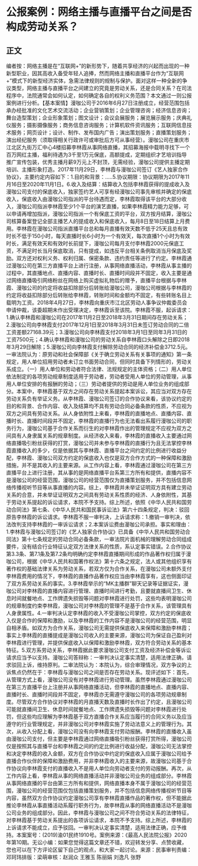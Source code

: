 # 公报案例：网络主播与直播平台之间是否构成劳动关系？
## 正文
编者按：网络主播是在“互联网+”的新形势下，随着共享经济的兴起而出现的一种新型职业，因其高收入备受年轻人追捧，然而网络主播和直播平台作为“互联网+”模式下的新型经济实体，急需法律规则的规制与保护。面对这样一种全新的争议类型，网络主播与直播平台之间建立的究竟是劳动关系，还是合同关系？在司法程序中，法院通常会如何认定，如何确定各自的权利义务范围？本文通过一则公报案例进行分析。【基本案情】漫咖公司于2016年6月27日注册成立，经营范围包括承办经批准的文化艺术交流活动；企业营销策划；企业管理咨询；经济信息咨询；舞台造型策划；企业形象策划；图文设计；会议会展服务；展览展示服务；庆典礼仪服务；摄影摄像服务；商务信息咨询服务；计算机软件资讯服务；互联网信息技术服务；网页设计；设计、制作、发布国内广告；演出策划服务；直播策划服务；演出经纪服务（须取得相关行政许可或审批后方可从事经营）。漫咖公司在重庆市江北区九街万汇中心4楼招募李林霞从事网络直播，其招募海报中载明寻找下一个百万网红主播，福利待遇为3千至1万元保底，高额提成，定期组织才艺培训指导推广宣传包装，优秀主播月薪9万元上不封顶，无需经验，漫咖公司提供主播定期培训、主播形象打造。2017年11月29日，李林霞与漫咖公司签订《艺人独家合作协议》，主要约定内容如下：1.目的和背景：.....5.协议期限：协议期限为2017年11月16日至2020年11月1日。6.收入及结算：结算收入包括李林霞获得的提成收入及漫咖公司支付的保底收入，独家签约艺人可享有经漫咖公司事先审核并确定的保底收入，保底收入由漫咖公司指派的平台待遇而定，李林霞取得该平台的大部分收入，漫咖公司指派李林霞至少1个平台的演艺直播，如果李林霞精力能力足够，可以申请再增加指派，漫咖公司指派一个有保底工资的平台，双方按月结算，漫咖公司核算备案登记全部主播艺人的提成收入和保底收入，每月8日至18日结算上月费用。李林霞在漫咖公司指派直播平台总和每月直播有效天数不低于25天且总有效时长不低于150小时，每天直播时长6小时为一个有效天，每次直播1个小时为有效时长，满足有效天和有效时长前提下，漫咖公司每月支付李林霞2000元保底工资，不满足时长当月保底取消，只有提成，如违反平台相关条例取消当月保底及奖励。双方还对权利义务、权利归属、保密条款、违约责任等进行了约定。李林霞通过漫咖公司在第三方直播平台上进行注册，从事网络直播活动，李林霞从事主播的过程中，其直播地点、直播内容、直播时长、直播时间段并不固定，收入主要是通过网络直播吸引网络粉丝在网络上购买虚拟礼物后的赠予，直播平台根据与李林霞、漫咖公司的约定将收益扣除部分后转账给漫咖公司，漫咖公司根据与李林霞的约定将收益扣除部分后转账给李林霞，转账时间和金额均不固定，有些转账名目上载明为工资。2018年4月27日，李林霞向重庆市江北区劳动人事争议仲裁委员会申请仲裁，该委超期未作出受理决定，李林霞诉至该院。李林霞不服，起诉请求：1.确认李林霞和漫咖公司在2017年11月2日至2018年3月31日期间存在劳动关系；2.漫咖公司向李林霞支付2017年12月1日至2018年3月31日未签订劳动合同的二倍工资差额27168.39元；3.漫咖公司向李林霞支付2018年3月1日至同年3月31日的工资7500元；4.确认李林霞和漫咖公司的劳动关系自李林霞口头解除之日即2018年3月29日解除；5.漫咖公司向李林霞支付解除劳动合同的经济补偿金3712.5元。一审法院认为：原劳动和社会保障部《关于确立劳动关系有关事项的通知》第一条规定，用人单位招用劳动者未订立书面劳动合同，但同时具备下列情形的，劳动关系成立。（一）用人单位和劳动者符合法律、法规规定的主体资格；（二）用人单位依法制定的各项劳动规章制度适用于劳动者，劳动者受用人单位的劳动管理，从事用人单位安排的有报酬的劳动；（三）劳动者提供的劳动是用人单位业务的组成部分。本案中，李林霞基于双方之间存在劳动关系提起本案诉讼，其应当对双方存在劳动关系负有举证义务。从李林霞、漫咖公司签订的合作协议来看，该协议约定的目的和背景、合作内容、收入及结算均不具有劳动合同必备条款的性质，不应视为双方之间具有劳动关系。从人身依附性上来看，李林霞的直播地点、直播内容、直播时长、直播时间段并不固定，李林霞的直播行为也无法看出系履行漫咖公司的职务行为，漫咖公司基于合作关系而衍生的对李林霞作出的管理规定不应视为双方之间具有人身隶属关系的规章制度。从经济收入来看，李林霞的直播收入主要通过网络直播吸引粉丝获得的打赏，漫咖公司并未参与李林霞的直播行为且无法掌控李林霞直播收入的多少，仅是依据其与李林霞、直播平台之间约定的比例进行收益分配，李林霞、漫咖公司双方约定的保底收入也仅是双方合作方式的一种保障和激励措施，并不是其收入的主要来源。从工作内容上看，李林霞通过漫咖公司在第三方直播平台上进行注册，其从事的是网络直播平台系第三方所有和提供，直播内容不是漫咖公司的经营范围，漫咖公司的经营范围仅为直播策划服务，并不包括信息网络传播视听节目等从事直播的内容。综上，李林霞并未举证证明双方具有建立劳动关系的合意，并未举证证明双方之间具有劳动关系性质的经济、人身依附性，其基于劳动关系提起的诉讼请求，本院不予支持。综上所述，依照《中华人民共和国劳动合同法》第七条、《中华人民共和国民事诉讼法》第六十四条规定，判决：驳回原告李林霞的诉讼请求。李林霞不服一审判决，上诉请求称：1.撤销一审判决，依法改判支持李林霞的一审诉讼请求；2.本案诉讼费由漫咖公司承担。事实和理由：1.李林霞与漫咖公司签订的《艺人独家合作协议》已具备《中华人民共和国劳动合同法》第十七条规定的劳动合同必备条款，一审法院片面机械的理解劳动合同组成要件，没有结合行业特征认定双方法律关系的性质，系认定事实错误。2.合作协议第3.3条、第7.1条及第7.2条均明确约定李林霞直播期间形成的作品著作权归属于漫咖公司，根据《中华人民共和国著作权法》第十六条之规定，法人或其他组织享有著作权的基础法律关系为劳动关系，若双方仅为合作关系，在漫咖公司未额外支付李林霞费用的情况下，李林霞的直播作品著作权应当由李林霞享有，这也侧面印证了双方系劳动关系的事实。3.李林霞举示的“MK主播群”聊天记录等证据证实，漫咖公司对李林霞的直播内容进行管理、直播时间进行考勤，且要就直播间卫生、休息时间就餐地点、工作牌遗失损毁等问题对李林霞进行处罚，这些均表明漫咖公司的规章制度约束李林霞，漫咖公司对李林霞的管理不是基于合作关系，该管理具有人身隶属性。4.一审判决认定李林霞的收入不受漫咖公司掌控，双方约定的保底收入仅是合作的保障和激励，以及李林霞的工作内容不是漫咖公司的经营范围，明显自相矛盾。如双方为合作关系，漫咖公司无需提供保底收入来保障和激励李林霞；事实上李林霞的直播提成是漫咖公司收入的主要来源，漫咖公司为保证自己盈利对李林霞进行管理，并提供保底收入以保障和激励李林霞，双方符合劳动关系的基本特征。5.双方系劳动关系，李林霞据此要求漫咖公司支付工资及经济补偿金等诉讼请求应当予以支持。漫咖公司答辩称：一审判决认定事实清楚，适用法律正确，请求驳回上诉，维持原判。二审法院认为：本院认为，综合审理情况，双方争议的上诉焦点仍然在于：李林霞与漫咖公司之间是否存在劳动关系。现评述如下：首先，从管理方式上看，漫咖公司没有对李林霞进行劳动管理。虽然李林霞通过漫咖公司在第三方直播平台上注册并从事网络直播活动，但李林霞的直播地点、直播内容、直播时长、直播时间段并不固定，李林霞亦无需遵守漫咖公司的各项劳动规章制度。尽管双方合作协议对李林霞的月直播天数及直播时长作出了约定，且漫咖公司可能就直播间卫生、休息时间就餐地点、工作牌遗失损毁等问题对李林霞进行处罚，但这些均应理解为李林霞基于双方直播合作关系应当履行的合同义务以及应当遵守的行业管理规定，并非漫咖公司对李林霞实施了劳动法意义上的管理行为。其次，从收入分配上看，漫咖公司没有向李林霞支付劳动报酬。李林霞的直播收入虽由漫咖公司支付，但主要是李林霞通过网络直播吸引粉丝获得打赏所得，漫咖公司仅是按照其与直播平台和李林霞之间的约定比例进行收益分配，漫咖公司无法掌控和决定李林霞的收入金额，双方在合作协议中约定的保底收入应属于漫咖公司给予直播合作伙伴的保障和激励费用，并非李林霞收入的主要来源，故漫咖公司基于合作协议向李林霞支付的直播收入不是用人单位向劳动者支付的劳动报酬。再次，从工作内容上看，李林霞从事的网络直播活动并非漫咖公司业务的组成部分。李林霞从事网络直播的平台由第三方所有和提供，网络直播本身不属于漫咖公司的经营范围，漫咖公司的经营范围仅包括直播策划服务，并不包括信息网络传播视听节目等内容，虽然双方合作协议约定漫咖公司享有李林霞直播作品的著作权，但不能据此推论李林霞从事直播活动系履行职务行为，故李林霞从事的网络直播活动不是漫咖公司业务的组成部分。因此，李林霞与漫咖公司之间不符合劳动关系的法律特征，对李林霞基于劳动关系提出的各项诉讼请求，本院不予支持。综上所述，李林霞的上诉请求不能成立，应予驳回。一审判决认定事实清楚，适用法律正确，应予维持。本案案号：(2019)渝01民终1910号。案例来源：《最高人民法院公报》2020年第10期。无讼小编：如果您觉得这篇文章还不错，欢迎转发分享、点赞收藏，您也可以在下方评论区留下自己的观点，和大家一起讨论。来源：民事审判责编：邓珂玮排版：梁萌审核：赵润众 王雅玉 陈丽娟 刘逸凡 张野